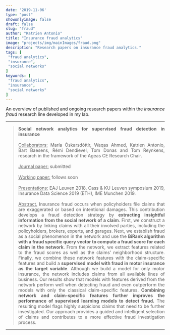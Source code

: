 ```yaml
---
date: '2019-11-06'
type: "post"
showonlyimage: false
draft: false
slug: "fraud"
author: "Katrien Antonio" 
title: "Insurance fraud analytics"
image: "projects/img/mainImages/fraud.png"
description: "Research papers on insurance fraud analytics."
tags: [
 "fraud analytics",
 "insurance",
 "social networks"
]
keywords: [
 "fraud analytics",
 "insurance",
 "social networks"
]
---
```


<p align="justify">An overview of published and ongoing research papers within the *insurance fraud* research line developed in my lab.</p>

***
><p align="justify">**Social network analytics for supervised fraud detection in insurance**
</br> </br>
<u class="dotted">Collaborators:</u> María Óskarsdóttir, Waqas Ahmed, Katrien Antonio, Bart Baesens, Rémi Dendievel, Tom Donas and Tom Reynkens, research in the framework of the Ageas CE Research Chair. 
</br> </br>
<u class="dotted">Journal paper:</u> submitted
</br> </br>
<u class="dotted">Working paper:</u> follows soon
</br> </br>
<u class="dotted">Presentations:</u> EAJ Leuven 2018, Cass & KU Leuven symposium 2019, Insurance Data Science 2019 (ETH), IME Munchen 2019.
</br> </br>
<u class="dotted">Abstract.</u> 
Insurance fraud occurs when policyholders file claims that are exaggerated or based on intentional damages. This contribution develops a fraud detection strategy by **extracting insightful information from the social network of a claim**. First, we construct a network by linking claims with all their involved parties, including the policyholders, brokers, experts, and garages. Next, we establish fraud as a social phenomenon in the network and use the **BiRank algorithm with a fraud specific query vector to compute a fraud score for each claim in the network**. From the network, we extract features related to the fraud scores as well as the claims' neighborhood structure. Finally, we combine these network features with the claim-specific features and build a **supervised model with fraud in motor insurance as the
target variable**. Although we build a model for only motor insurance, the network includes claims from all available lines of business. Our results show that models with features derived from the network perform well when detecting fraud and even outperform the models with only the classical claim-specific features. **Combining network and claim-specific features further improves the performance of supervised learning models to detect fraud.** The resulting model flags highly suspicions claims that need to be further investigated. Our approach provides a guided and intelligent selection of claims and contributes to a more effective fraud investigation process.
</p>

***



